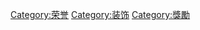 {{catmore}}
{{Commonscat|Orders}}

[[Category:荣誉|Category:荣誉]]
[[Category:装饰|Category:装饰]]
[[Category:獎勵|Category:獎勵]]